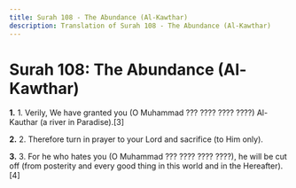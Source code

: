 ```yaml
---
title: Surah 108 - The Abundance (Al-Kawthar)
description: Translation of Surah 108 - The Abundance (Al-Kawthar)
---
```


# Surah 108: The Abundance (Al-Kawthar)

**1.** 1. Verily, We have granted you (O Muhammad ??? ???? ???? ????) Al-Kauthar (a river in Paradise).[3]

**2.** 2. Therefore turn in prayer to your Lord and sacrifice (to Him only).

**3.** 3. For he who hates you (O Muhammad ??? ???? ???? ????), he will be cut off (from posterity and every good thing in this world and in the Hereafter).[4]

